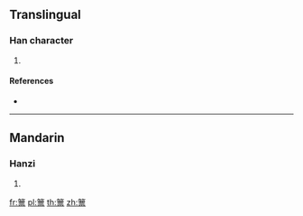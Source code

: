 {{character info/new}}
==Translingual==

===Han character===
{{Han char|rn=118|rad=竹|as=11|sn=17|four=88901|canj=HMWF}}

# {{defn|Han|sort=竹11}}

====References====
* {{Han ref|kx=0896.170|dkj=26413|dj=1323.100|hdz=53007.100|uh=7BFB|ud=31739|bh=EDBF|bd=60863}}

----

==Mandarin==

===Hanzi===
{{cmn-hanzi|pin=[[piào]] ([[piao4]])|wg=p'iao<sup>4</sup>}}

# {{defn|lang=cmn|sort=竹11}}

[[fr:篻]]
[[pl:篻]]
[[th:篻]]
[[zh:篻]]